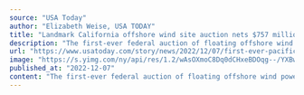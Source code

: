 ```yaml
---
source: "USA Today"
author: "Elizabeth Weise, USA TODAY"
title: "Landmark California offshore wind site auction nets $757 million, will power 1.5 million homes"
description: "The first-ever federal auction of floating offshore wind power sites off the Pacific coast ended Wednesday with bids totaling $757 million. When fully..."
url: "https://www.usatoday.com/story/news/2022/12/07/first-ever-pacific-offshore-wind-auction-nets-757-million/10847186002/"
image: "https://s.yimg.com/ny/api/res/1.2/wAsOXmoC8Dq0dCHxeBDOqg--/YXBwaWQ9aGlnaGxhbmRlcjt3PTEyMDA7aD04ODk-/https://media.zenfs.com/en/usa_today_news_641/416caaac27b7aff3ec20b47ef84c6feb"
published_at: "2022-12-07"
content: "The first-ever federal auction of floating offshore wind power sites off the Pacific coast ended Wednesday with bids totaling $757 million. When fully developed, the sites could power 1.5 million hom… [+7032 chars]"
---
```


